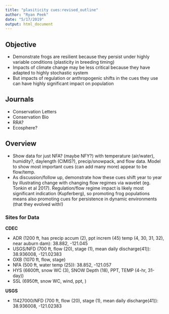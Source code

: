 ```yaml
---
title: "plasiticity cues:revised_outline"
author: "Ryan Peek"
date: "5/17/2019"
output: html_document
---
```


## Objective

 - Demonstrate frogs are resilient because they persist under highly variable conditions (plasticity in breeding timing)
 - Impacts of climate change may be less critical because they have adapted to highly stochastic system
 - But impacts of regulation or anthropogenic shifts in the cues they use can have highly significant impact on population
 

## Journals

 - Conservation Letters
 - Conservation Bio
 - RRA?
 - Ecosphere?
 
## Overview

 - Show data for just NFA? (maybe NFY?) with temperature (air/water), humidity?, daylength (CIMIS?), precip/snowpack, and flow data. Model to show most important cues (can add many more) appear to be flow/temp.
 - As discussion/follow up, demonstrate how these cues shift year to year by illustrating change with changing flow regimes via wavelet (eg. Tonkin et al 2017). Regulation/flow regime impact is likely most significant indication (Kupferberg), so promoting frog populations means also promoting cues for persistence in dynamic environments (that they evolved with!)
 

### Sites for Data

**CDEC**

 - ADR (1200 ft, has precip accum (2), ppt increm (45) temp (4, 30, 31, 32), near auburn dam): 38.882, -121.045
  - USGS/NFD (700 ft, flow (20), stage (1), mean daily discharge(41)): 38.936008, -121.02383
  - OXB (1070 ft, flow, stage)
  - NFA (500 ft, water temp (25)): 38.852, -121.057
  - HYS (6600ft, snow WC (3), SNOW Depth (18),  PPT, TEMP (4-hr, 31-day))
  - SSL (6950ft, snow WC, wind, ppt, )
 
**USGS**

 - 11427000/NFD (700 ft, flow (20), stage (1), mean daily discharge(41)): 38.936008, -121.02383